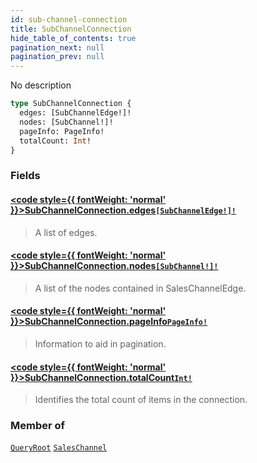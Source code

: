 ```yaml
---
id: sub-channel-connection
title: SubChannelConnection
hide_table_of_contents: true
pagination_next: null
pagination_prev: null
---
```








No description

```graphql
type SubChannelConnection {
  edges: [SubChannelEdge!]!
  nodes: [SubChannel!]!
  pageInfo: PageInfo!
  totalCount: Int!
}
```


### Fields

#### [<code style={{ fontWeight: 'normal' }}>SubChannelConnection.<b>edges</b></code>](#)<Bullet />[`[SubChannelEdge!]!`](/objects/sub-channel-edge) <Badge class="secondary" text="non-null"/> <Badge class="secondary" text="object"/>
> A list of edges.
> 

#### [<code style={{ fontWeight: 'normal' }}>SubChannelConnection.<b>nodes</b></code>](#)<Bullet />[`[SubChannel!]!`](/objects/sub-channel) <Badge class="secondary" text="non-null"/> <Badge class="secondary" text="object"/>
> A list of the nodes contained in SalesChannelEdge.
> 

#### [<code style={{ fontWeight: 'normal' }}>SubChannelConnection.<b>pageInfo</b></code>](#)<Bullet />[`PageInfo!`](/objects/page-info) <Badge class="secondary" text="non-null"/> <Badge class="secondary" text="object"/>
> Information to aid in pagination.
> 

#### [<code style={{ fontWeight: 'normal' }}>SubChannelConnection.<b>totalCount</b></code>](#)<Bullet />[`Int!`](/scalars/int) <Badge class="secondary" text="non-null"/> <Badge class="secondary" text="scalar"/>
> Identifies the total count of items in the connection.
> 



### Member of

[`QueryRoot`](/objects/query-root)  <Badge class="secondary" text="object"/><Bullet />[`SalesChannel`](/objects/sales-channel)  <Badge class="secondary" text="object"/>



